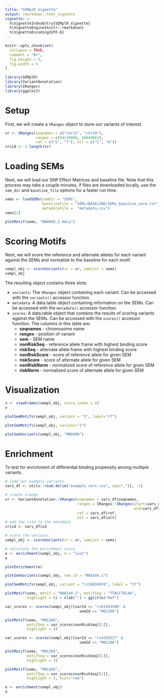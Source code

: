 ```yaml
---
title: "SEMplR_Vignette"
output: rmarkdown::html_vignette
vignette: >
  %\VignetteIndexEntry{SEMplR_Vignette}
  %\VignetteEngine{knitr::rmarkdown}
  %\VignetteEncoding{UTF-8}
---
```


```r
knitr::opts_chunk$set(
  collapse = TRUE,
  comment = "#>", 
  fig.height = 5,
  fig.width = 5
)
```

```r
library(SEMplR)
library(VariantAnnotation)
library(IRanges)
library(ggplot2)
```

# Setup
First, we will create a `VRanges` object to store our variants of interest.
```r
vr <- VRanges(seqnames = c("chr12", "chr19"),
              ranges = c(94136009, 10640062), 
              ref = c("G", "T"), alt = c("C", "A"))
vr$id <- 1:length(vr)
```

# Loading SEMs
Next, we will load our SNP Effect Matrices and baseline file. Note that this process may take a couple minutes, if files are downloaded locally, use the `sem_dir` and `baseline_file` options for a faster run time.
```r
sems <- loadSEMs(semDir = "SEMs",
                 baselineFile = "SEMs/BASELINE/SEMs_baseline_norm.txt",
                 metadataFile =  "metadata.csv")
sems[2]
```

```r
plotMotif(sems, "MA0099.2_HeLa")
```


# Scoring Motifs
Next, we will score the reference and alternate alleles for each variant against the SEMs and normalize to the baseline for each motif.
```r
sempl_obj <- scoreVariants(vr = vr, semList = sems)
sempl_obj
```

The resulting object contains three slots:

- `variants`: The `VRanges` object containing each variant. Can be accessed with the `variants()` accessor function.
- `metadata`: A data.table object containing information on the SEMs. Can be accessed with the `metadata()` accessor function.
- `scores`: A data.table object that contains the results of scoring variants 
against the SEMs. Can be accessed with the `scores()` accessor function. The columns in this table are:
    - **seqnames** - chromosome name
    - **ranges** - position of variant
    - **sem** - SEM name
    - **nonRiskSeq** - reference allele frame with highest binding score
    - **riskSeq** - alternate allele frame with highest binding score
    - **nonRiskScore** - score of reference allele for given SEM
    - **riskScore** - score of alternate allele for given SEM
    - **nonRiskNorm** - normalized score of reference allele for given SEM
    - **riskNorm** - normalized score of alternate allele for given SEM

# Visualization

```r
v <- viewFrames(sempl_obj, score_index = 2)
v
```


```r
plotSemMotifs(sempl_obj, variant = "1", label="tf")
```

```r
plotSemMotifs(sempl_obj, variant="1")
```
```r
plotSemVariants(sempl_obj, "M00496")
```

# Enrichment
To test for enrichment of differential binding propensity among multiple variants.
```r
# load our example variants
vars_df <- utils::read.delim("example_vars.csv", sep=",")[, -1]

# create vrange
vr <- VariantAnnotation::VRanges(seqnames = vars_df$seqnames,
                                 ranges = IRanges::IRanges(start=vars_df$start,
                                                           end=vars_df$end),
                                 ref = vars_df$ref,
                                 alt = vars_df$alt)
# add the rsid to the metadata
vr$id <- vars_df$id
```

```r
# score the variants
sempl_obj <- scoreVariants(vr = vr, semList = sems)
```

```r
# calculate the enrichment score
e <- enrichment(sempl_obj, d = "lost")
e
```

```r
plotEnrichment(e)
```

```r
plotSemVariants(sempl_obj, sem_id = "MA0144.1")
```

```r
plotSemMotifs(sempl_obj, variant = "rs28834970", label = "tf")
```

```r
plotMotif(sems, motif = "MA0144.1", motifSeq = "TTACCTGCAA", 
          highlight = 8) + xlab("") + ggtitle("Ref")

```


```r
var_scores <- scores(sempl_obj)[varId == "rs61943586" &
                                  semId == "M01266"]

plotMotif(sems, "M01266", 
          motifSeq = var_scores$nonRiskSeq[[1]], 
          highlight = 4)
```


```r
var_scores <- scores(sempl_obj)[varId == "rs4318227" &
                                  semId == "M01266"]

plotMotif(sems, "M01266", 
          motifSeq = var_scores$nonRiskSeq[[1]], 
          highlight = 3)
```

```r
plotMotif(sems, "M01266", 
          motifSeq = var_scores$nonRiskSeq[[1]], 
          highlight = 3, hcol="red")
```

```r
e <- enrichment(sempl_obj)
e
```


